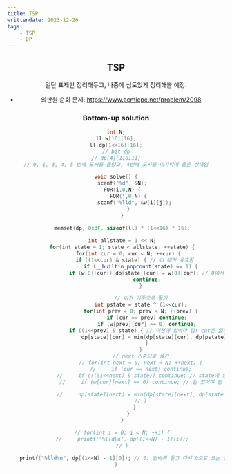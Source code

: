 ```yaml
---
title: TSP
writtendate: 2023-12-26
tags:
    - TSP
    - DP
---
```


<Header />

## TSP

일단 표제만 정리해두고, 나중에 심도있게 정리해볼 예정.

- 외판원 순회 문제: https://www.acmicpc.net/problem/2098

### Bottom-up solution

```cpp
int N;
ll w[16][16];
ll dp[1<<16][16];
// bit dp
// dp[4][110111]
// 0, 1, 3, 4, 5 번째 도시를 들렀고, 4번째 도시를 마지막에 들른 상태임

void solve() {
    scanf("%d", &N);
    FOR(i,0,N) {
        FOR(j,0,N) {
            scanf("%lld", &w[i][j]);
        }
    }

    memset(dp, 0x3F, sizeof(ll) * (1<<16) * 16);
    
    int allstate = 1 << N;
    for(int state = 1; state < allstate; ++state) {
        for(int cur = 0; cur < N; ++cur) {
            if ((1<<cur) & state) { // 이 때만 유효함
                if (__builtin_popcount(state) == 1) {
                    if (w[0][cur]) dp[state][cur] = w[0][cur]; // 0에서 출발한 것으로 고른다.
                    continue;
                }

                // 이전 기준으로 풀기
                int pstate = state ^ (1<<cur);
                for(int prev = 0; prev < N; ++prev) {
                    if (cur == prev) continue;
                    if (w[prev][cur] == 0) continue;
                    if ((1<<prev) & state) { // 이전에 있어야 함! cur은 없는거고
                        dp[state][cur] = min(dp[state][cur], dp[pstate][prev] + w[prev][cur]);
                    }
                }
                // next 기준으로 풀기
                // for(int next = 0; next < N; ++next) {
                //     if (cur == next) continue;
                //     if (!((1<<next) & state)) continue; // state에 있는 점만 취급함
                //     if (w[cur][next] == 0) continue; // 길 있어야 함

                //     dp[state][next] = min(dp[state][next], dp[state ^ (1<<next)][cur] + w[cur][next]);
                // }
            }
        }
    }

    // for(int i = 0; i < N; ++i) {
    //     printf("%lld\n", dp[(1<<N) - 1][i]);
    // }

    printf("%lld\n", dp[(1<<N) - 1][0]); // 0: 한바퀴 돌고 다시 0으로 오는 경우를 봐야 함
}
```


<TagList />
<Comment />
